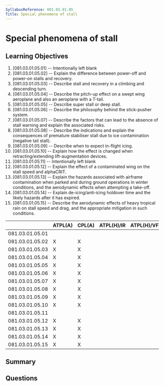 ```yaml
---
SyllabusReference: 081.03.01.05
Title: Special phenomena of stall
---
```


# Special phenomena of stall

## Learning Objectives

1. [081.03.01.05.01] -- Intentionally left blank
2. [081.03.01.05.02] -- Explain the difference between power-off and power-on
   stalls and recovery.
3. [081.03.01.05.03] -- Describe stall and recovery in a climbing and descending
   turn.
4. [081.03.01.05.04] -- Describe the pitch-up effect on a swept wing aeroplane
   and also an aeroplane with a T-tail.
5. [081.03.01.05.05] -- Describe super stall or deep stall.
6. [081.03.01.05.06] -- Describe the philosophy behind the stick-pusher system.
7. [081.03.01.05.07] -- Describe the factors that can lead to the absence of
   stall warning and explain the associated risks.
8. [081.03.01.05.08] -- Describe the indications and explain the consequences of
   premature stabiliser stall due to ice contamination (negative tail stall).
9. [081.03.01.05.09] -- Describe when to expect in-flight icing.
10. [081.03.01.05.10] -- Explain how the effect is changed when
    retracting/extending lift-augmentation devices.
11. [081.03.01.05.11] -- Intentionally left blank
12. [081.03.01.05.12] -- Explain the effect of a contaminated wing on the stall
    speed and alphaCRIT.
13. [081.03.01.05.13] -- Explain the hazards associated with airframe
    contamination when parked and during ground operations in winter conditions,
    and the aerodynamic effects when attempting a take-off.
14. [081.03.01.05.14] -- Explain de-icing/anti-icing holdover time and the
    likely hazards after it has expired.
15. [081.03.01.05.15] -- Describe the aerodynamic effects of heavy tropical rain
    on stall speed and drag, and the appropriate mitigation in such conditions.

|                 | ATPL(A) | CPL(A) | ATPL(H)/IR | ATPL(H)/VFR | CPL(H) | IR  | CBIR(A) |
| --------------- | ------- | ------ | ---------- | ----------- | ------ | --- | ------- |
| 081.03.01.05.01 |         |        |            |             |        |     |         |
| 081.03.01.05.02 | X       | X      |            |             |        |     |         |
| 081.03.01.05.03 | X       | X      |            |             |        |     |         |
| 081.03.01.05.04 | X       | X      |            |             |        |     |         |
| 081.03.01.05.05 | X       | X      |            |             |        |     |         |
| 081.03.01.05.06 | X       | X      |            |             |        |     |         |
| 081.03.01.05.07 | X       | X      |            |             |        |     |         |
| 081.03.01.05.08 | X       | X      |            |             |        |     |         |
| 081.03.01.05.09 | X       | X      |            |             |        |     |         |
| 081.03.01.05.10 | X       | X      |            |             |        |     |         |
| 081.03.01.05.11 |         |        |            |             |        |     |         |
| 081.03.01.05.12 | X       | X      |            |             |        |     |         |
| 081.03.01.05.13 | X       | X      |            |             |        |     |         |
| 081.03.01.05.14 | X       | X      |            |             |        |     |         |
| 081.03.01.05.15 | X       | X      |            |             |        |     |         |

## Summary

## Questions
